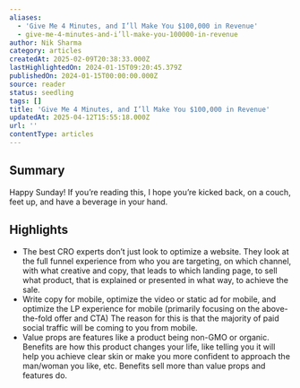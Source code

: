 ```yaml
---
aliases:
  - 'Give Me 4 Minutes, and I’ll Make You $100,000 in Revenue'
  - give-me-4-minutes-and-i’ll-make-you-100000-in-revenue
author: Nik Sharma
category: articles
createdAt: 2025-02-09T20:38:33.000Z
lastHighlightedOn: 2024-01-15T09:20:45.379Z
publishedOn: 2024-01-15T00:00:00.000Z
source: reader
status: seedling
tags: []
title: 'Give Me 4 Minutes, and I’ll Make You $100,000 in Revenue'
updatedAt: 2025-04-12T15:55:18.000Z
url: ''
contentType: articles
---
```

## Summary

Happy Sunday! If you’re reading this, I hope you’re kicked back, on a couch, feet up, and have a beverage in your hand.

## Highlights

- The best CRO experts don’t just look to optimize a website. They look at the full funnel experience from who you are targeting, on which channel, with what creative and copy, that leads to which landing page, to sell what product, that is explained or presented in what way, to achieve the sale.
- Write copy for mobile, optimize the video or static ad for mobile, and optimize the LP experience for mobile (primarily focusing on the above-the-fold offer and CTA) The reason for this is that the majority of paid social traffic will be coming to you from mobile.
- Value props are features like a product being non-GMO or organic. Benefits are how this product changes your life, like telling you it will help you achieve clear skin or make you more confident to approach the man/woman you like, etc. Benefits sell more than value props and features do.
